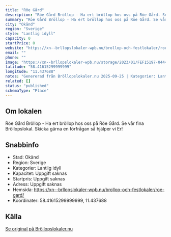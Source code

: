 ```yaml
---
title: "Röe Gård"
description: "Röe Gård Bröllop - Ha ert bröllop hos oss på Röe Gård. Se vår fina Bröllopslokal. Skicka gärna en förfrågan så hjälper vi Er!"
summary: "Röe Gård Bröllop - Ha ert bröllop hos oss på Röe Gård. Se vår fina Bröllopslokal. Skicka gärna en förfrågan så hjälper vi Er!"
city: "Okänd"
region: "Sverige"
style: "Lantlig idyll"
capacity: 0
startPrice: 0
website: "https://xn--brllopslokaler-wpb.nu/brollop-och-festlokaler/roe-gard/"
email: ""
phone: ""
image: "https://xn--brllopslokaler-wpb.nu/storage/2023/01/FEF15197-0444-4ED2-B209-CF671BAAFA98-4404891a4b0c87d47d306e861cc638c1.jpeg"
latitude: "58.41615299999999"
longitude: "11.437688"
notes: "Genererad från Bröllopslokaler.nu 2025-09-25 | Kategorier: Lantlig idyll"
related: []
status: "published"
schemaType: "Place"
---
```


## Om lokalen

Röe Gård Bröllop - Ha ert bröllop hos oss på Röe Gård. Se vår fina Bröllopslokal. Skicka gärna en förfrågan så hjälper vi Er!

## Snabbinfo

- Stad: Okänd
- Region: Sverige
- Kategorier: Lantlig idyll
- Kapacitet: Uppgift saknas
- Startpris: Uppgift saknas
- Adress: Uppgift saknas
- Hemsida: https://xn--brllopslokaler-wpb.nu/brollop-och-festlokaler/roe-gard/
- Koordinater: 58.41615299999999, 11.437688

## Källa

[Se original på Bröllopslokaler.nu](https://xn--brllopslokaler-wpb.nu/brollop-och-festlokaler/roe-gard/)
